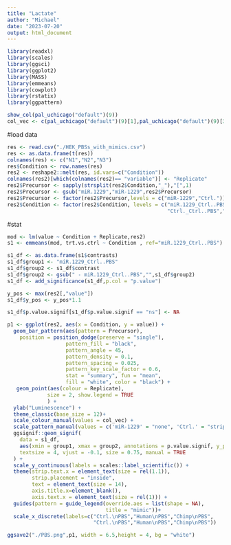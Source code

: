 ```yaml
---
title: "Lactate"
author: "Michael"
date: "2023-07-20"
output: html_document
---
```



```r
library(readxl)
library(scales)
library(ggsci)
library(ggplot2)
library(MASS)
library(emmeans)
library(cowplot)
library(rstatix)
library(ggpattern)
```


```r
show_col(pal_uchicago("default")(9))
col_vec <- c(pal_uchicago("default")(9)[1],pal_uchicago("default")(9)[3],pal_uchicago("default")(9)[5],pal_uchicago("default")(9)[2])
```


#load data
```r
res <- read.csv("./HEK_PBSs_with_mimics.csv")
res <- as.data.frame(t(res))
colnames(res) <- c("N1","N2","N3")
res$Condition <- row.names(res)
res2 <- reshape2::melt(res, id.vars=c("Condition"))
colnames(res2)[which(colnames(res2)== "variable")] <- "Replicate"
res2$Precursor <- sapply(strsplit(res2$Condition,"_"),"[",1)
res2$Precursor <- gsub("miR.1229","miR-1229",res2$Precursor)
res2$Precursor <- factor(res2$Precursor,levels = c("miR-1229","Ctrl."))
res2$Condition <- factor(res2$Condition, levels = c("miR.1229_Ctrl..PBS","miR.1229_Human.PBS","miR.1229_Chimp.PBS",
                                                    "Ctrl._Ctrl..PBS","Ctrl._Human.PBS","Ctrl._Chimp.PBS"))
```



#stat




```r
mod <- lm(value ~ Condition + Replicate,res2)
s1 <- emmeans(mod, trt.vs.ctrl ~ Condition , ref="miR.1229_Ctrl..PBS")

s1_df <- as.data.frame(s1$contrasts)
s1_df$group1 <- "miR.1229_Ctrl..PBS"
s1_df$group2 <- s1_df$contrast
s1_df$group2 <- gsub(" - miR.1229_Ctrl..PBS","",s1_df$group2)
s1_df <- add_significance(s1_df,p.col = "p.value")

y_pos <- max(res2[,"value"])
s1_df$y_pos <- y_pos*1.1

s1_df$p.value.signif[s1_df$p.value.signif == "ns"] <- NA
```




```r
p1 <- ggplot(res2, aes(x = Condition, y = value)) +
  geom_bar_pattern(aes(pattern = Precursor),
    position = position_dodge(preserve = "single"),
                   pattern_fill = "black",
                   pattern_angle = 45,
                   pattern_density = 0.1,
                   pattern_spacing = 0.025,
                   pattern_key_scale_factor = 0.6,
                   stat = "summary", fun = "mean",
                   fill = "white", color = "black") + 
   geom_point(aes(colour = Replicate),
             size = 2, show.legend = TRUE
             ) +
  ylab("Luminescence") +
  theme_classic(base_size = 12)+
  scale_colour_manual(values = col_vec) +
  scale_pattern_manual(values = c('miR-1229' = "none", 'Ctrl.' = "stripe")) +
  ggsignif::geom_signif(
    data = s1_df,
    aes(xmin = group1, xmax = group2, annotations = p.value.signif, y_position = y_pos),
    textsize = 4, vjust = -0.1, size = 0.75, manual = TRUE
  ) +
  scale_y_continuous(labels = scales::label_scientific()) + 
  theme(strip.text.x = element_text(size = rel(1.1)),
        strip.placement = "inside",
        text = element_text(size = 14), 
        axis.title.x=element_blank(),
        axis.text.x = element_text(size = rel(1))) +
  guides(pattern = guide_legend(override.aes = list(shape = NA),
                                title = "mimic"))+
  scale_x_discrete(labels=c("Ctrl.\nPBS","Human\nPBS","Chimp\nPBS",
                            "Ctrl.\nPBS","Human\nPBS","Chimp\nPBS"))

ggsave2("./PBS.png",p1, width = 6.5,height = 4, bg = "white")
```










